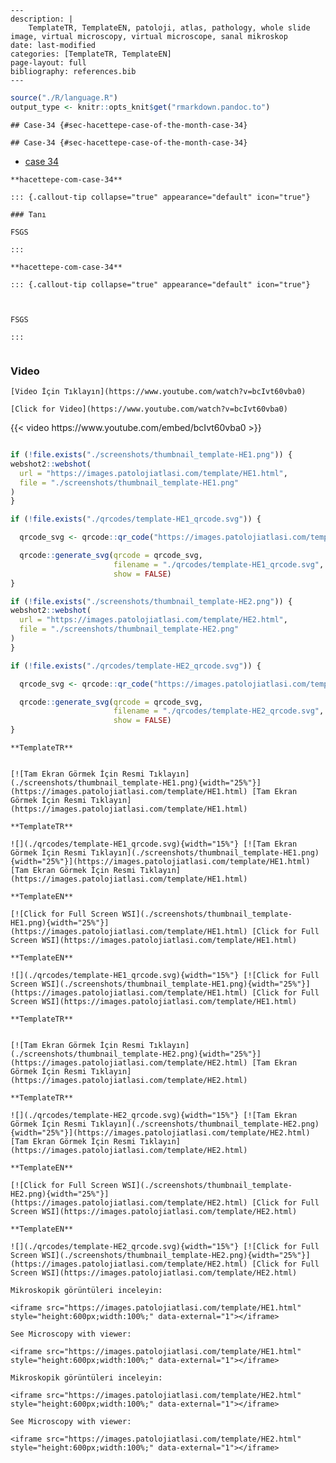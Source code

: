 








```comment
---
description: |
    TemplateTR, TemplateEN, patoloji, atlas, pathology, whole slide image, virtual microscopy, virtual microscope, sanal mikroskop
date: last-modified
categories: [TemplateTR, TemplateEN]
page-layout: full
bibliography: references.bib
---
```



```r
source("./R/language.R")
output_type <- knitr::opts_knit$get("rmarkdown.pandoc.to")
```


```asis

## Case-34 {#sec-hacettepe-case-of-the-month-case-34}

```

```asis

## Case-34 {#sec-hacettepe-case-of-the-month-case-34}

```



-   [case
    34](https://www.youtube.com/watch?v=bcIvt60vba0&ab_channel=KemalKosemehmetoglu)



 


















 






:::: {.content-hidden when-format="pdf"}





::::





:::: {.content-visible when-format="pdf"}






::::




:::: {.content-hidden when-format="pdf"}





::::





:::: {.content-visible when-format="pdf"}






::::














```asis

**hacettepe-com-case-34**

::: {.callout-tip collapse="true" appearance="default" icon="true"}

### Tanı

FSGS

:::

```


```asis

**hacettepe-com-case-34**

::: {.callout-tip collapse="true" appearance="default" icon="true"}



FSGS

:::


```

### Video







 






:::: {.content-hidden when-format="pdf"}





::::





:::: {.content-visible when-format="pdf"}






::::




:::: {.content-hidden when-format="pdf"}





::::





:::: {.content-visible when-format="pdf"}






::::














```asis

[Video İçin Tıklayın](https://www.youtube.com/watch?v=bcIvt60vba0)

```


```asis

[Click for Video](https://www.youtube.com/watch?v=bcIvt60vba0)

```



::: {.content-visible when-format="html"}

{{< video https://www.youtube.com/embed/bcIvt60vba0 >}}

:::


















 






:::: {.content-hidden when-format="pdf"}





::::





:::: {.content-visible when-format="pdf"}






::::




:::: {.content-hidden when-format="pdf"}





::::





:::: {.content-visible when-format="pdf"}






::::















```asis

```










```r
if (!file.exists("./screenshots/thumbnail_template-HE1.png")) {
webshot2::webshot(
  url = "https://images.patolojiatlasi.com/template/HE1.html",
  file = "./screenshots/thumbnail_template-HE1.png"
)
}
```



```r
if (!file.exists("./qrcodes/template-HE1_qrcode.svg")) {

  qrcode_svg <- qrcode::qr_code("https://images.patolojiatlasi.com/template/HE1.html")

  qrcode::generate_svg(qrcode = qrcode_svg,
                       filename = "./qrcodes/template-HE1_qrcode.svg",
                       show = FALSE)
}
```












```r
if (!file.exists("./screenshots/thumbnail_template-HE2.png")) {
webshot2::webshot(
  url = "https://images.patolojiatlasi.com/template/HE2.html",
  file = "./screenshots/thumbnail_template-HE2.png"
)
}
```



```r
if (!file.exists("./qrcodes/template-HE2_qrcode.svg")) {

  qrcode_svg <- qrcode::qr_code("https://images.patolojiatlasi.com/template/HE2.html")

  qrcode::generate_svg(qrcode = qrcode_svg,
                       filename = "./qrcodes/template-HE2_qrcode.svg",
                       show = FALSE)
}
```











 











:::: {.content-hidden when-format="pdf"}


```asis

**TemplateTR**


[![Tam Ekran Görmek İçin Resmi Tıklayın](./screenshots/thumbnail_template-HE1.png){width="25%"}](https://images.patolojiatlasi.com/template/HE1.html) [Tam Ekran Görmek İçin Resmi Tıklayın](https://images.patolojiatlasi.com/template/HE1.html)

```

::::


:::: {.content-visible when-format="pdf"}

```asis

**TemplateTR**

![](./qrcodes/template-HE1_qrcode.svg){width="15%"} [![Tam Ekran Görmek İçin Resmi Tıklayın](./screenshots/thumbnail_template-HE1.png){width="25%"}](https://images.patolojiatlasi.com/template/HE1.html) [Tam Ekran Görmek İçin Resmi Tıklayın](https://images.patolojiatlasi.com/template/HE1.html)

```



::::




:::: {.content-hidden when-format="pdf"}


```asis

**TemplateEN**

[![Click for Full Screen WSI](./screenshots/thumbnail_template-HE1.png){width="25%"}](https://images.patolojiatlasi.com/template/HE1.html) [Click for Full Screen WSI](https://images.patolojiatlasi.com/template/HE1.html)

```

::::


:::: {.content-visible when-format="pdf"}

```asis

**TemplateEN**

![](./qrcodes/template-HE1_qrcode.svg){width="15%"} [![Click for Full Screen WSI](./screenshots/thumbnail_template-HE1.png){width="25%"}](https://images.patolojiatlasi.com/template/HE1.html) [Click for Full Screen WSI](https://images.patolojiatlasi.com/template/HE1.html)

```


::::









:::: {.content-hidden when-format="pdf"}


```asis

**TemplateTR**


[![Tam Ekran Görmek İçin Resmi Tıklayın](./screenshots/thumbnail_template-HE2.png){width="25%"}](https://images.patolojiatlasi.com/template/HE2.html) [Tam Ekran Görmek İçin Resmi Tıklayın](https://images.patolojiatlasi.com/template/HE2.html)

```

::::


:::: {.content-visible when-format="pdf"}

```asis

**TemplateTR**

![](./qrcodes/template-HE2_qrcode.svg){width="15%"} [![Tam Ekran Görmek İçin Resmi Tıklayın](./screenshots/thumbnail_template-HE2.png){width="25%"}](https://images.patolojiatlasi.com/template/HE2.html) [Tam Ekran Görmek İçin Resmi Tıklayın](https://images.patolojiatlasi.com/template/HE2.html)

```



::::




:::: {.content-hidden when-format="pdf"}


```asis

**TemplateEN**

[![Click for Full Screen WSI](./screenshots/thumbnail_template-HE2.png){width="25%"}](https://images.patolojiatlasi.com/template/HE2.html) [Click for Full Screen WSI](https://images.patolojiatlasi.com/template/HE2.html)

```

::::


:::: {.content-visible when-format="pdf"}

```asis

**TemplateEN**

![](./qrcodes/template-HE2_qrcode.svg){width="15%"} [![Click for Full Screen WSI](./screenshots/thumbnail_template-HE2.png){width="25%"}](https://images.patolojiatlasi.com/template/HE2.html) [Click for Full Screen WSI](https://images.patolojiatlasi.com/template/HE2.html)

```


::::
















```asis
Mikroskopik görüntüleri inceleyin:

<iframe src="https://images.patolojiatlasi.com/template/HE1.html" style="height:600px;width:100%;" data-external="1"></iframe>

```





```asis

See Microscopy with viewer:

<iframe src="https://images.patolojiatlasi.com/template/HE1.html" style="height:600px;width:100%;" data-external="1"></iframe>

```







```asis
Mikroskopik görüntüleri inceleyin:

<iframe src="https://images.patolojiatlasi.com/template/HE2.html" style="height:600px;width:100%;" data-external="1"></iframe>

```





```asis

See Microscopy with viewer:

<iframe src="https://images.patolojiatlasi.com/template/HE2.html" style="height:600px;width:100%;" data-external="1"></iframe>

```






















